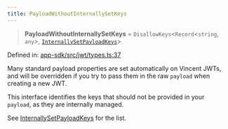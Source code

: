 ```yaml
---
title: PayloadWithoutInternallySetKeys
---
```


> **PayloadWithoutInternallySetKeys** = `DisallowKeys`\<`Record`\<`string`, `any`\>, [`InternallySetPayloadKeys`](./InternallySetPayloadKeys)\>

Defined in: [app-sdk/src/jwt/types.ts:37](https://github.com/LIT-Protocol/Vincent/blob/1ec4d670031700c70e1e2ba1640f87d4b5f07fe8/packages/libs/app-sdk/src/jwt/types.ts#L37)

Many standard payload properties are set automatically on Vincent JWTs, and will be overridden if you try to pass them
in the raw `payload` when creating a new JWT.

This interface identifies the keys that should not be provided in your `payload`, as they are internally managed.

See [InternallySetPayloadKeys](./InternallySetPayloadKeys) for the list.
